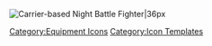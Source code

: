 [[File:NightBattleFighterAircraft.png|Carrier-based Night Battle Fighter|36px]] <noinclude>[[Category:Equipment Icons]] [[Category:Icon Templates]]</noinclude>